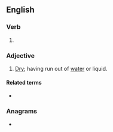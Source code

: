 ==English==

===Verb===
{{head|en|verb form}}

# {{en-past of|dry up}}

===Adjective===
{{en-adj}}

# [[dry|Dry]]; having run out of [[water]] or liquid.

====Related terms====
* {{l|en|dried out}}

===Anagrams===
* {{anagrams|en|updried}}